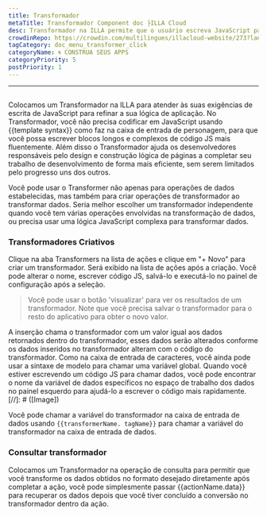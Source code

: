 ```yaml
---
title: Transformador
metaTitle: Transformador Component doc ├ILLA Cloud
desc: Transformador na ILLA permite que o usuário escreva JavaScript para refinar a lógica da aplicação
crowdinRepo: https://crowdin.com/multilingues/illacloud-website/273?languages=pt&filter=basic&value=0
tagCategory: doc_menu_transformer_click
categoryName: 🌀 CONSTRUA SEUS APPS
categoryPriority: 5
postPriority: 1
---
```


* * *

## <h2 hidden>Transformador</h2>

Colocamos um Transformador na ILLA para atender às suas exigências de escrita de JavaScript para refinar a sua lógica de aplicação. No Transformador, você não precisa codificar em JavaScript usando {{template syntax}} como faz na caixa de entrada de personagem, para que você possa escrever blocos longos e complexos de código JS mais fluentemente. Além disso o Transformador ajuda os desenvolvedores responsáveis pelo design e construção lógica de páginas a completar seu trabalho de desenvolvimento de forma mais eficiente, sem serem limitados pelo progresso uns dos outros.

Você pode usar o Transformer não apenas para operações de dados estabelecidas, mas também para criar operações de transformador ao transformar dados. Seria melhor escolher um transformador independente quando você tem várias operações envolvidas na transformação de dados, ou precisa usar uma lógica JavaScript complexa para transformar dados.

### Transformadores Criativos

Clique na aba Transformers na lista de ações e clique em "+ Novo" para criar um transformador. Será exibido na lista de ações após a criação. Você pode alterar o nome, escrever código JS, salvá-lo e executá-lo no painel de configuração após a seleção.

> Você pode usar o botão 'visualizar' para ver os resultados de um transformador. Note que você precisa salvar o transformador para o resto do aplicativo para obter o novo valor.

A inserção chama o transformador com um valor igual aos dados retornados dentro do transformador, esses dados serão alterados conforme os dados inseridos no transformador alteram com o código do transformador. Como na caixa de entrada de caracteres, você ainda pode usar a sintaxe de modelo para chamar uma variável global. Quando você estiver escrevendo um código JS para chamar dados, você pode encontrar o nome da variável de dados específicos no espaço de trabalho dos dados no painel esquerdo para ajudá-lo a escrever o código mais rapidamente.
[//]\: # ([Image])

Você pode chamar a variável do transformador na caixa de entrada de dados usando `{{transformerName. tagName}}` para chamar a variável do transformador na caixa de entrada de dados.

### Consultar transformador

Colocamos um Transformador na operação de consulta para permitir que você transforme os dados obtidos no formato desejado diretamente após completar a ação, você pode simplesmente passar {{actionName.data}} para recuperar os dados depois que você tiver concluído a conversão no transformador dentro da ação.
